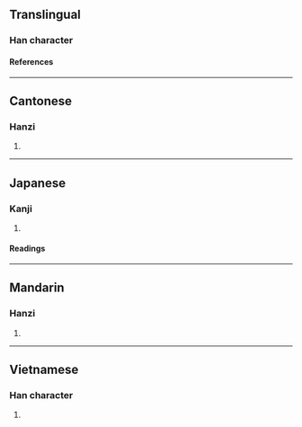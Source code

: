 {{character info/new}}
==Translingual==

===Han character===
{{Han char|rn=61|rad=心|as=14|sn=17|four=|canj=PSIT,PSMT|ids=⿰忄監}}

====References====
{{Han ref|kx=0406.430|dkj=11382|dj=0747.340|hdz=42364.140|uh=61E2}}

----

==Cantonese==

===Hanzi===
{{yue-hanzi|jyut=[[laam4]]|y=laam4}}

# {{rfdef|yue|sort=心14}}

----

==Japanese==

===Kanji===
{{ja-kanji|grade=|rs=心14}}

# {{rfdef|ja|sort=心14}}

====Readings====
{{ja-readings
|on=らん, かん, げん
|kun=むさぼる, すこやか
}}

----

==Mandarin==

===Hanzi===
{{cmn-hanzi|pin=[[lán]] ([[lan2]])|wg=lan<sup>2</sup>}}

# {{rfdef|cmn|sort=心14}}

----

==Vietnamese==

===Han character===
{{vi-readings|rs=心14|reading=nhàm}}

# {{rfdef|vi|sort=心14}}
